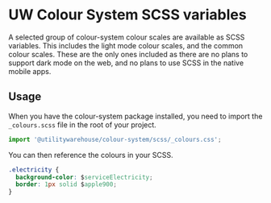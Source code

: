 
<Meta title="Colour System / SCSS" />

# UW Colour System SCSS variables

A selected group of colour-system colour scales are available as SCSS
variables. This includes the light mode colour scales, and the common colour
scales. These are the only ones included as there are no plans to support dark
mode on the web, and no plans to use SCSS in the native mobile apps.

## Usage

When you have the colour-system package installed, you need to import the `_colours.scss` file in the root of your project.

```js
import '@utilitywarehouse/colour-system/scss/_colours.css';
```

You can then reference the colours in your SCSS.

```css
.electricity {
  background-color: $serviceElectricity;
  border: 1px solid $apple900;
}
```
